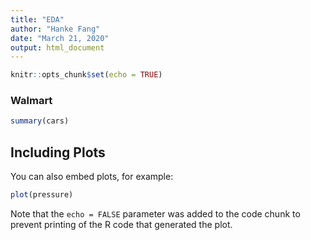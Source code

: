 ```yaml
---
title: "EDA"
author: "Hanke Fang"
date: "March 21, 2020"
output: html_document
---
```


```r
knitr::opts_chunk$set(echo = TRUE)
```

### Walmart
```r
summary(cars)
```

## Including Plots

You can also embed plots, for example:

```r
plot(pressure)
```

Note that the `echo = FALSE` parameter was added to the code chunk to prevent printing of the R code that generated the plot.
